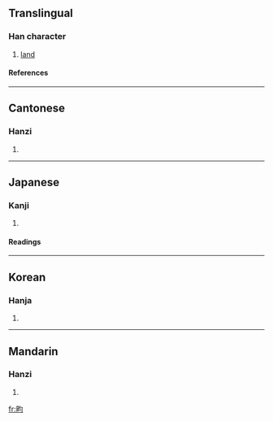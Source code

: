 ==Translingual==
===Han character===
{{Han char|rn=102|rad=田|as=04|sn=9|four=6702<sub>0</sub>|canj=田心一一 (WPMM)}}
# [[land]]
====References====
{{Han ref|kx=0760.070|dkj=21764|dj=1170.030|hdz=42534.060|uh=7547|ud=30023|bh=CFDA|bd=53210}}

----
==Cantonese==
===Hanzi===
{{yue-hanzi|jyut=|y=wan4}}
# {{defn|Cantonese}}

----
==Japanese==
===Kanji===
{{ja-kanji|grade=|rs=田04}}
# {{defn|Japanese}} 
====Readings====
{{ja-readings|on=[[いん]] (in), [[しゅん]] (shun), [[きん]] (kin)|kun=[[たがやす]] (tagayasu)|nanori=}}

----
==Korean==
===Hanja===
{{ko-hanja|hangeul=균|eumhun=|rv=gyun|mr=kyun|y=kyun}}
# {{defn|Korean}}

----
==Mandarin==
===Hanzi===
{{cmn-hanzi|pin=[[yún]] ([[yun2]])|wg=yün<sup>2</sup>}}
# {{defn|Mandarin}}

[[fr:畇]]